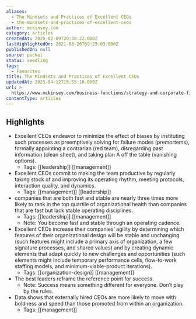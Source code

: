```yaml
---
aliases:
  - The Mindsets and Practices of Excellent CEOs
  - the-mindsets-and-practices-of-excellent-ceos
author: mckinsey.com
category: articles
createdAt: 2025-02-09T20:38:22.000Z
lastHighlightedOn: 2021-08-26T09:25:03.000Z
publishedOn: null
source: pocket
status: seedling
tags:
  - Favorites
title: The Mindsets and Practices of Excellent CEOs
updatedAt: 2025-04-12T15:55:16.000Z
url: >-
  https://www.mckinsey.com/business-functions/strategy-and-corporate-finance/our-insights/the-mindsets-and-practices-of-excellent-ceos
contentType: articles
---
```

## Highlights

- Excellent CEOs endeavor to minimize the effect of biases by instituting such processes as preemptively solving for failure modes (premortems), formally appointing a contrarian (red team), disregarding past information (clean sheet), and taking plan A off the table (vanishing options).
    - Tags: [[leadership]] [[management]]
- Excellent CEOs commit to making the team productive by regularly taking stock of and improving its operating rhythm, meeting protocols, interaction quality, and dynamics.
    - Tags: [[management]] [[leadership]]
- companies that are both fast and stable are nearly three times more likely to rank in the top quartile of organizational health than companies that are fast but lack stable operating disciplines.
    - Tags: [[leadership]] [[management]]
    - Note: You become fast and stable through an operating cadence.
- Excellent CEOs increase their companies’ agility by determining which features of their organizational design will be stable and unchanging (such features might include a primary axis of organization, a few signature processes, and shared values) and by creating dynamic elements that adapt quickly to new challenges and opportunities (such elements might include temporary performance cells, flow-to-work staffing models, and minimum-viable-product iterations).
    - Tags: [[organization-design]] [[management]]
- The best leaders reframe the reference point for success.
    - Note: Success means something different for everyone. Don’t play by the rules.
- Data shows that externally hired CEOs are more likely to move with boldness and speed than those promoted from within an organization.
    - Tags: [[management]]
